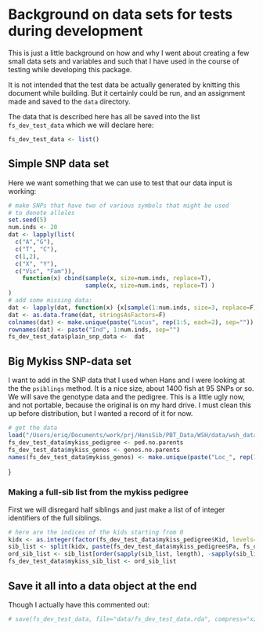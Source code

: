
<!--
%\VignetteEngine{knitr::knitr}
%\VignetteIndexEntry{data for testing during development}
-->


Background on data sets for tests during development
========================================================

This is just a little background on how and why I went about creating a few
small data sets and variables and such that I have used in the course of 
testing while developing this package.

It is not intended that the test data be actually generated by knitting this
document while building.  But it certainly could be run, and an assignment made
and saved to the `data` directory.

The data that is described here has all be saved into the list `fs_dev_test_data` which 
we will declare here:
```r
fs_dev_test_data <- list()
```

## Simple SNP data set
Here we want something that we can use to test that our data input is working:
```r
# make SNPs that have two of various symbols that might be used
# to denote alleles
set.seed(5)
num.inds <- 20
dat <- lapply(list(
  c("A","G"), 
  c("T", "C"),
  c(1,2),
  c("X", "Y"),
  c("Vic", "Fam")),
    function(x) cbind(sample(x, size=num.inds, replace=T),
                      sample(x, size=num.inds, replace=T) )   
)
# add some missing data:
dat <- lapply(dat, function(x) {x[sample(1:num.inds, size=3, replace=F), ] <- NA; x})
dat <- as.data.frame(dat, stringsAsFactors=F)
colnames(dat) <- make.unique(paste("Locus", rep(1:5, each=2), sep=""))
rownames(dat) <- paste("Ind", 1:num.inds, sep="")
fs_dev_test_data$plain_snp_data <-  dat
```


## Big Mykiss SNP-data set
I want to add in the SNP data that I used when Hans and I were looking at the the `psiblings` method.  It is 
a nice size, about 1400 fish at 95 SNPs or so.  We will save the genotype data and the pedigree.  This is a little
ugly now, and not portable, because the original is on my hard drive.  I must clean this up before distribution,
but I wanted a record of it for now.
```r
# get the data
load("/Users/eriq/Documents/work/prj/HansSib/PBT_Data/WSH/data/wsh_data_for_sibship_analysis.Rda")
fs_dev_test_data$mykiss_pedigree <- ped.no.parents
fs_dev_test_data$mykiss_genos <- genos.no.parents
names(fs_dev_test_data$mykiss_genos) <- make.unique(paste("Loc_", rep(1:(ncol(genos.no.parents)/2), each=2), sep=""))
```
}

### Making a full-sib list from the mykiss pedigree
First we will disregard half siblings and just make a list of of integer identifiers of the full siblings.  
```r
# here are the indices of the kids starting from 0
kidx <- as.integer(factor(fs_dev_test_data$mykiss_pedigree$Kid, levels=as.character(fs_dev_test_data$mykiss_pedigree$Kid))) - 1
sib_list <- split(kidx, paste(fs_dev_test_data$mykiss_pedigree$Pa, fs_dev_test_data$mykiss_pedigree$Ma, sep="--"))
ord_sib_list <- sib_list[order(sapply(sib_list, length), -sapply(sib_list, function(x) x[1]), decreasing=T)]
fs_dev_test_data$mykiss_sib_list <- ord_sib_list
```

## Save it all into a data object at the end
Though I actually have this commented out:
```r
# save(fs_dev_test_data, file="data/fs_dev_test_data.rda", compress="xz")
```